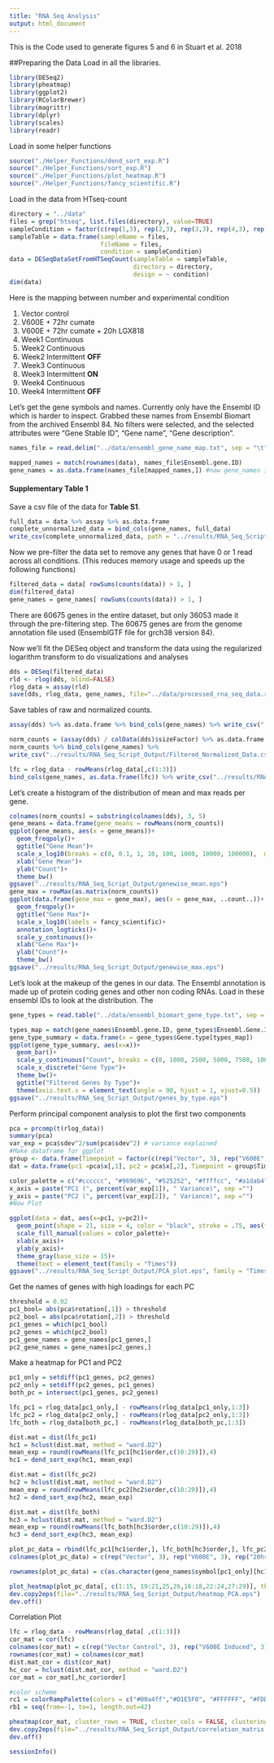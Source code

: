 ```yaml
---
title: "RNA Seq Analysis"
output: html_document
---
```


This is the Code used to generate figures 5 and 6 in Stuart et al. 2018

##Preparing the Data
Load in all the libraries.
```r
library(DESeq2)
library(pheatmap)
library(ggplot2)
library(RColorBrewer)
library(magrittr)
library(dplyr)
library(scales)
library(readr)
```

Load in some helper functions
```r
source("./Helper_Functions/dend_sort_exp.R")
source("./Helper_Functions/sort_exp.R")
source("./Helper_Functions/plot_heatmap.R")
source("./Helper_Functions/fancy_scientific.R")
```

Load in the data from HTseq-count
```r
directory = "../data"
files = grep("htseq", list.files(directory), value=TRUE)
sampleCondition = factor(c(rep(1,3), rep(2,3), rep(3,3), rep(4,3), rep(5,3), rep(6,3), rep(7,3), rep(8,3), rep(9,2), rep(10,3)))
sampleTable = data.frame(sampleName = files,
                         fileName = files,
                         condition = sampleCondition)
data = DESeqDataSetFromHTSeqCount(sampleTable = sampleTable,
                                  directory = directory,
                                  design = ~ condition)
dim(data)
```

Here is the mapping between number and experimental condition

1. Vector control
2. V600E + 72hr cumate
3. V600E + 72hr cumate + 20h LGX818
4. Week1 Continuous
5. Week2 Continuous
6. Week2 Intermittent **OFF**
7. Week3 Continuous
8. Week3 Intermittent **ON**
9. Week4 Continuous
10. Week4 Intermittent **OFF**


Let's get the gene symbols and names. Currently only have the Ensembl ID which is harder to inspect. Grabbed these names from Ensembl Biomart from the archived Ensembl 84. No filters were selected, and the selected attributes were "Gene Stable ID", "Gene name", "Gene description".
```r
names_file = read.delim("../data/ensembl_gene_name_map.txt", sep = "\t",  quote = "", stringsAsFactors = FALSE)

mapped_names = match(rownames(data), names_file$Ensembl.gene.ID)
gene_names = as.data.frame(names_file[mapped_names,]) #now gene_names is in the same order as the rows of dds
```

#### Supplementary Table 1
Save a csv file of the data for **Table S1**.
```r
full_data = data %>% assay %>% as.data.frame
complete_unnormalized_data = bind_cols(gene_names, full_data)
write_csv(complete_unnormalized_data, path = "../results/RNA_Seq_Script_Output/Supplementary_Table_1.csv")
```

Now we pre-filter the data set to remove any genes that have 0 or 1 read across all conditions. (This reduces memory usage and speeds up the following functions) 

```r
filtered_data = data[ rowSums(counts(data)) > 1, ]
dim(filtered_data)
gene_names = gene_names[ rowSums(counts(data)) > 1, ]
```

There are 60675 genes in the entire dataset, but only 36053 made it through the pre-filtering step. The 60675 genes are from the genome annotation file used (EnsemblGTF file for grch38 version 84).

Now we'll fit the DESeq object and transform the data using the regularized logarithm transform to do visualizations and analyses
```r
dds = DESeq(filtered_data)
rld <- rlog(dds, blind=FALSE)
rlog_data = assay(rld)
save(dds, rlog_data, gene_names, file="../data/processed_rna_seq_data.rda")
```

Save tables of raw and normalized counts.
```r
assay(dds) %>% as.data.frame %>% bind_cols(gene_names) %>% write_csv("../results/RNA_Seq_Script_Output/Filtered_Unnormalized_Data.csv")

norm_counts = (assay(dds) / colData(dds)$sizeFactor) %>% as.data.frame
norm_counts %>% bind_cols(gene_names) %>%
write_csv("../results/RNA_Seq_Script_Output/Filtered_Normalized_Data.csv")

lfc = rlog_data - rowMeans(rlog_data[,c(1:3)])
bind_cols(gene_names, as.data.frame(lfc)) %>% write_csv("../results/RNA_Seq_Script_Output/Supplementary_Table_2.csv")
```

Let's create a histogram of the distribution of mean and max reads per gene.
```r
colnames(norm_counts) = substring(colnames(dds), 3, 5)
gene_means = data.frame(gene_means = rowMeans(norm_counts))
ggplot(gene_means, aes(x = gene_means))+
  geom_freqpoly()+
  ggtitle("Gene Mean")+
  scale_x_log10(breaks = c(0, 0.1, 1, 10, 100, 1000, 10000, 100000),  minor_breaks =c(seq(.2, .9, .1),2:9, seq(20,90,10), seq(200,900,100), seq(2000,9000,1000), seq(20000, 90000, 10000), seq(200000, 900000, 100000)))+
  xlab("Gene Mean")+
  ylab("Count")+
  theme_bw()
ggsave("../results/RNA_Seq_Script_Output/genewise_mean.eps")
gene_max = rowMax(as.matrix(norm_counts))
ggplot(data.frame(gene_max = gene_max), aes(x = gene_max, ..count..))+
  geom_freqpoly()+
  ggtitle("Gene Max")+
  scale_x_log10(labels = fancy_scientific)+
  annotation_logticks()+
  scale_y_continuous()+
  xlab("Gene Max")+
  ylab("Count")+
  theme_bw()
ggsave("../results/RNA_Seq_Script_Output/genewise_max.eps")
```

Let's look at the makeup of the genes in our data. The Ensembl annotation is made up of protein coding genes and other non coding RNAs. Load in these ensembl IDs to look at the distribution. The 
```r
gene_types = read.table("../data/ensembl_biomart_gene_type.txt", sep = "\t", header = TRUE, stringsAsFactors = FALSE)

types_map = match(gene_names$Ensembl.gene.ID, gene_types$Ensembl.Gene.ID)
gene_type_summary = data.frame(x = gene_types$Gene.type[types_map])
ggplot(gene_type_summary, aes(x=x))+
  geom_bar()+
  scale_y_continuous("Count", breaks = c(0, 1000, 2500, 5000, 7500, 10000, 12500, 15000,17500), minor_breaks = NULL)+
  scale_x_discrete("Gene Type")+
  theme_bw()+
  ggtitle("Filtered Genes by Type")+
  theme(axis.text.x = element_text(angle = 90, hjust = 1, vjust=0.5))
ggsave("../results/RNA_Seq_Script_Output/genes_by_type.eps")
```


Perform principal component analysis to plot the first two components
```r
pca = prcomp(t(rlog_data))
summary(pca)
var_exp = pca$sdev^2/sum(pca$sdev^2) # variance explained
#Make dataframe for ggplot
group <- data.frame(Timepoint = factor(c(rep("Vector", 3), rep("V600E", 3), rep("20hr Drug", 3), rep("Week 1 CONT", 3), rep("Week 2 CONT", 3), rep("Week 2 INT (OFF)", 3), rep("Week 3 CONT", 3), rep("Week 3 INT (ON)", 3), rep("Week 4 CONT", 2), rep("Week 4 INT (OFF)", 3)), levels = c("Vector", "V600E", "20hr Drug", "Week 1 CONT", "Week 2 CONT", "Week 3 CONT", "Week 4 CONT","Week 2 INT (OFF)",  "Week 3 INT (ON)", "Week 4 INT (OFF)")))
dat = data.frame(pc1 =pca$x[,1], pc2 = pca$x[,2], Timepoint = group$Timepoint, names = substr(colnames(rld),1,5))

color_palette = c("#cccccc", "#969696", "#525252", "#ffffcc", "#a1dab4", "#41b6c4", "#225ea8", "#fecc5c",  "#fd8d3c", "#e31a1c")
x_axis = paste("PC1 (", percent(var_exp[1]), " Variance)", sep ="")
y_axis = paste("PC2 (", percent(var_exp[2]), " Variance)", sep ="")
#Now Plot

ggplot(data = dat, aes(x=pc1, y=pc2))+
  geom_point(shape = 21, size = 4, color = "black", stroke = .75, aes(fill = Timepoint))+
  scale_fill_manual(values = color_palette)+
  xlab(x_axis)+
  ylab(y_axis)+
  theme_gray(base_size = 15)+
  theme(text = element_text(family = "Times"))
ggsave("../results/RNA_Seq_Script_Output/PCA_plot.eps", family = "Times")
```

Get the names of genes with high loadings for each PC
```r
threshold = 0.02
pc1_bool= abs(pca$rotation[,1]) > threshold
pc2_bool = abs(pca$rotation[,2]) > threshold
pc1_genes = which(pc1_bool)
pc2_genes = which(pc2_bool)
pc1_gene_names = gene_names[pc1_genes,]
pc2_gene_names = gene_names[pc2_genes,]
```

Make a heatmap for PC1 and PC2
```r
pc1_only = setdiff(pc1_genes, pc2_genes)
pc2_only = setdiff(pc2_genes, pc1_genes)
both_pc = intersect(pc1_genes, pc2_genes)

lfc_pc1 = rlog_data[pc1_only,] - rowMeans(rlog_data[pc1_only,1:3])
lfc_pc2 = rlog_data[pc2_only,] - rowMeans(rlog_data[pc2_only,1:3])
lfc_both = rlog_data[both_pc,] - rowMeans(rlog_data[both_pc,1:3])

dist.mat = dist(lfc_pc1)
hc1 = hclust(dist.mat, method = "ward.D2")
mean_exp = round(rowMeans(lfc_pc1[hc1$order,c(10:29)]),4)
hc1 = dend_sort_exp(hc1, mean_exp)

dist.mat = dist(lfc_pc2)
hc2 = hclust(dist.mat, method = "ward.D2")
mean_exp = round(rowMeans(lfc_pc2[hc2$order,c(10:29)]),4)
hc2 = dend_sort_exp(hc2, mean_exp)

dist.mat = dist(lfc_both)
hc3 = hclust(dist.mat, method = "ward.D2")
mean_exp = round(rowMeans(lfc_both[hc3$order,c(10:29)]),4)
hc3 = dend_sort_exp(hc3, mean_exp)

plot_pc_data = rbind(lfc_pc1[hc1$order,], lfc_both[hc3$order,], lfc_pc2[hc2$order,])
colnames(plot_pc_data) = c(rep("Vector", 3), rep("V600E", 3), rep("20hr Drug", 3), rep("Week 1 CONT", 3), rep("Week 2 CONT", 3), rep("Week 2 INT (OFF)", 3), rep("Week 3 CONT", 3), rep("Week 3 INT (ON)", 3), rep("Week 4 CONT", 2), rep("Week 4 INT (OFF)", 3))

rownames(plot_pc_data) = c(as.character(gene_names$symbol[pc1_only][hc1$order]), as.character(gene_names$symbol[both_pc][hc3$order]), as.character(gene_names$symbol[pc2_only][hc2$order]))

plot_heatmap(plot_pc_data[, c(1:15, 19:21,25,26,16:18,22:24,27:29)], thresh = 0.97, cluster_rows = FALSE, cluster_cols = FALSE, gaps_row = c(length(pc1_only), length(pc1_only)+length(both_pc)), gaps_col = c(9,20), show_rownames = FALSE, legend_breaks = c(10, 5, 0.97, -0.97, -4, -8))
dev.copy2eps(file="../results/RNA_Seq_Script_Output/heatmap_PCA.eps")
dev.off()
```

Correlation Plot
```r
lfc = rlog_data - rowMeans(rlog_data[ ,c(1:3)])
cor_mat = cor(lfc)
colnames(cor_mat) = c(rep("Vector Control", 3), rep("V600E Induced", 3), rep("20hr Drug", 3), rep("Week 1", 3), rep("Week 2 CONT",3), rep("Week 2 INT-OFF", 3), rep("Week 3 CONT", 3), rep("Week 3 INT-ON", 3), rep("Week 4 CONT", 2), rep("Week 4 INT-OFF", 3))
rownames(cor_mat) = colnames(cor_mat)
dist.mat_cor = dist(cor_mat)
hc_cor = hclust(dist.mat_cor, method = "ward.D2")
cor_mat = cor_mat[,hc_cor$order]

#color scheme
rc1 = colorRampPalette(colors = c("#00a4ff","#D1E5F0", "#FFFFFF", "#FDDBC7","#ff0000"), space = "Lab")(41)
rb1 = seq(from=-1, to=1, length.out=42)

pheatmap(cor_mat, cluster_rows = TRUE, cluster_cols = FALSE, clustering_method = "ward.D2", color=rc1, breaks=rb1,scale="none", border_color = NA, cellwidth = 9, cellheight = 9, show_colnames = FALSE)
dev.copy2eps(file="../results/RNA_Seq_Script_Output/correlation_matrix.eps")
dev.off()

```

```r
sessionInfo()
```
